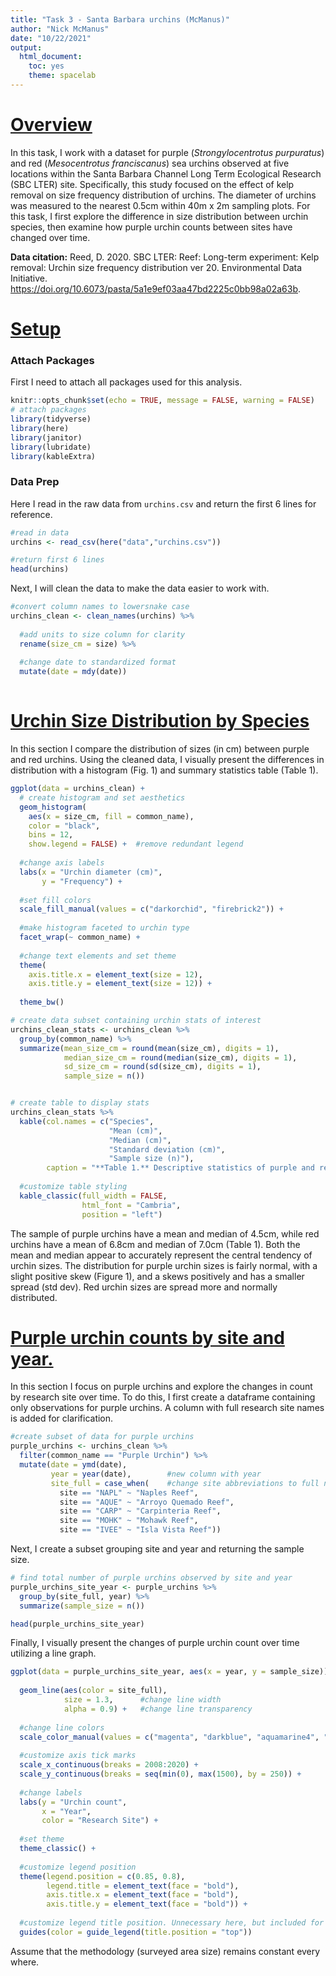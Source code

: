 ```yaml
---
title: "Task 3 - Santa Barbara urchins (McManus)"
author: "Nick McManus"
date: "10/22/2021"
output: 
  html_document: 
    toc: yes
    theme: spacelab
---
```


# [Overview]{.ul}

In this task, I work with a dataset for purple (*Strongylocentrotus purpuratus*) and red (*Mesocentrotus franciscanus*) sea urchins observed at five locations within the Santa Barbara Channel Long Term Ecological Research (SBC LTER) site. Specifically, this study focused on the effect of kelp removal on size frequency distribution of urchins. The diameter of urchins was measured to the nearest 0.5cm within 40m x 2m sampling plots. For this task, I first explore the difference in size distribution between urchin species, then examine how purple urchin counts between sites have changed over time. 

**Data citation:** Reed, D. 2020. SBC LTER: Reef: Long-term experiment: Kelp removal: Urchin size frequency distribution ver 20. Environmental Data Initiative. <https://doi.org/10.6073/pasta/5a1e9ef03aa47bd2225c0bb98a02a63b>.


# [Setup]{.ul}

### Attach Packages

First I need to attach all packages used for this analysis.

```r
knitr::opts_chunk$set(echo = TRUE, message = FALSE, warning = FALSE)
# attach packages
library(tidyverse)
library(here)
library(janitor)
library(lubridate)
library(kableExtra)
```

### Data Prep

Here I read in the raw data from `urchins.csv` and return the first 6 lines for reference.

```r
#read in data
urchins <- read_csv(here("data","urchins.csv"))

#return first 6 lines
head(urchins)
```

Next, I will clean the data to make the data easier to work with.

```r
#convert column names to lowersnake case
urchins_clean <- clean_names(urchins) %>% 
  
  #add units to size column for clarity
  rename(size_cm = size) %>% 
  
  #change date to standardized format
  mutate(date = mdy(date))
  
```


# [Urchin Size Distribution by Species]{.ul}

In this section I compare the distribution of sizes (in cm) between purple and red urchins. Using the cleaned data, I visually present the differences in distribution with a histogram (Fig. 1) and summary statistics table (Table 1).

```r

ggplot(data = urchins_clean) +
  # create histogram and set aesthetics
  geom_histogram(
    aes(x = size_cm, fill = common_name),
    color = "black",
    bins = 12,
    show.legend = FALSE) +  #remove redundant legend
  
  #change axis labels
  labs(x = "Urchin diameter (cm)",
       y = "Frequency") +
  
  #set fill colors
  scale_fill_manual(values = c("darkorchid", "firebrick2")) +
  
  #make histogram faceted to urchin type 
  facet_wrap(~ common_name) +
  
  #change text elements and set theme
  theme(
    axis.title.x = element_text(size = 12),
    axis.title.y = element_text(size = 12)) +
  
  theme_bw()

```


```r
# create data subset containing urchin stats of interest
urchins_clean_stats <- urchins_clean %>% 
  group_by(common_name) %>% 
  summarize(mean_size_cm = round(mean(size_cm), digits = 1),
            median_size_cm = round(median(size_cm), digits = 1),
            sd_size_cm = round(sd(size_cm), digits = 1),
            sample_size = n())


# create table to display stats
urchins_clean_stats %>% 
  kable(col.names = c("Species",
                      "Mean (cm)",
                      "Median (cm)",
                      "Standard deviation (cm)",
                      "Sample size (n)"),
        caption = "**Table 1.** Descriptive statistics of purple and red urchin sizes.") %>% 
  
  #customize table styling
  kable_classic(full_width = FALSE,
                html_font = "Cambria",
                position = "left")
```

The sample of purple urchins have a mean and median of 4.5cm, while red urchins have a mean of 6.8cm and median of 7.0cm (Table 1). Both the mean and median appear to accurately represent the central tendency of urchin sizes. The distribution for purple urchin sizes is fairly normal, with a slight positive skew (Figure 1), and a skews positively and has a smaller spread (std dev). Red urchin sizes are spread more and normally distributed.



# [Purple urchin counts by site and year.]{.ul}

In this section I focus on purple urchins and explore the changes in count by research site over time. To do this, I first create a dataframe containing only observations for purple urchins. A column with full research site names is added for clarification.

```r
#create subset of data for purple urchins
purple_urchins <- urchins_clean %>% 
  filter(common_name == "Purple Urchin") %>% 
  mutate(date = ymd(date),
         year = year(date),        #new column with year
         site_full = case_when(    #change site abbreviations to full names
           site == "NAPL" ~ "Naples Reef",
           site == "AQUE" ~ "Arroyo Quemado Reef",
           site == "CARP" ~ "Carpinteria Reef",
           site == "MOHK" ~ "Mohawk Reef",
           site == "IVEE" ~ "Isla Vista Reef"))
```

Next, I create a subset grouping site and year and returning the sample size.

```r
# find total number of purple urchins observed by site and year
purple_urchins_site_year <- purple_urchins %>% 
  group_by(site_full, year) %>% 
  summarize(sample_size = n())

head(purple_urchins_site_year)
```


Finally, I visually present the changes of purple urchin count over time utilizing a line graph.

```r
ggplot(data = purple_urchins_site_year, aes(x = year, y = sample_size)) +
  
  geom_line(aes(color = site_full),
            size = 1.3,      #change line width
            alpha = 0.9) +   #change line transparency
  
  #change line colors
  scale_color_manual(values = c("magenta", "darkblue", "aquamarine4", "firebrick3", "goldenrod")) +
  
  #customize axis tick marks
  scale_x_continuous(breaks = 2008:2020) +
  scale_y_continuous(breaks = seq(min(0), max(1500), by = 250)) +
  
  #change labels
  labs(y = "Urchin count",
       x = "Year",
       color = "Research Site") +
  
  #set theme
  theme_classic() + 
  
  #customize legend position
  theme(legend.position = c(0.85, 0.8),
        legend.title = element_text(face = "bold"),
        axis.title.x = element_text(face = "bold"), 
        axis.title.y = element_text(face = "bold")) +
  
  #customize legend title position. Unnecessary here, but included for future reference!
  guides(color = guide_legend(title.position = "top"))
```
Assume that the methodology (surveyed area size) remains constant every where. 
